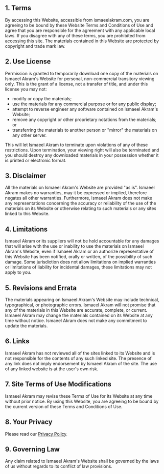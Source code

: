 
<title>{genTitle('Terms of Service')}</title>

<PageContainer title="Terms of Service">
<div className="prose dark:prose-dark">

## 1\. Terms

By accessing this Website, accessible from ismaeelakram.com, you are agreeing to be bound by these Website Terms and Conditions of Use and agree that you are responsible for the agreement with any applicable local laws. If you disagree with any of these terms, you are prohibited from accessing this site. The materials contained in this Website are protected by copyright and trade mark law.

## 2\. Use License

Permission is granted to temporarily download one copy of the materials on Ismaeel Akram's Website for personal, non-commercial transitory viewing only. This is the grant of a license, not a transfer of title, and under this license you may not:

- modify or copy the materials;
- use the materials for any commercial purpose or for any public display;
- attempt to reverse engineer any software contained on Ismaeel Akram's Website;
- remove any copyright or other proprietary notations from the materials; or
- transferring the materials to another person or "mirror" the materials on any other server.

This will let Ismaeel Akram to terminate upon violations of any of these restrictions. Upon termination, your viewing right will also be terminated and you should destroy any downloaded materials in your possession whether it is printed or electronic format.

## 3\. Disclaimer

All the materials on Ismaeel Akram's Website are provided "as is". Ismaeel Akram makes no warranties, may it be expressed or implied, therefore negates all other warranties. Furthermore, Ismaeel Akram does not make any representations concerning the accuracy or reliability of the use of the materials on its Website or otherwise relating to such materials or any sites linked to this Website.

## 4\. Limitations

Ismaeel Akram or its suppliers will not be hold accountable for any damages that will arise with the use or inability to use the materials on Ismaeel Akram's Website, even if Ismaeel Akram or an authorize representative of this Website has been notified, orally or written, of the possibility of such damage. Some jurisdiction does not allow limitations on implied warranties or limitations of liability for incidental damages, these limitations may not apply to you.

## 5\. Revisions and Errata

The materials appearing on Ismaeel Akram's Website may include technical, typographical, or photographic errors. Ismaeel Akram will not promise that any of the materials in this Website are accurate, complete, or current. Ismaeel Akram may change the materials contained on its Website at any time without notice. Ismaeel Akram does not make any commitment to update the materials.

## 6\. Links

Ismaeel Akram has not reviewed all of the sites linked to its Website and is not responsible for the contents of any such linked site. The presence of any link does not imply endorsement by Ismaeel Akram of the site. The use of any linked website is at the user's own risk.

## 7\. Site Terms of Use Modifications

Ismaeel Akram may revise these Terms of Use for its Website at any time without prior notice. By using this Website, you are agreeing to be bound by the current version of these Terms and Conditions of Use.

## 8\. Your Privacy

Please read our [Privacy Policy](/privacy).

## 9\. Governing Law

Any claim related to Ismaeel Akram's Website shall be governed by the laws of us without regards to its conflict of law provisions.

</div>
</PageContainer>
